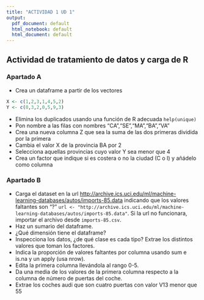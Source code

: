 ```yaml
---
title: "ACTIVIDAD 1 UD 1"
output:
  pdf_document: default
  html_notebook: default
  html_document: default
---
```


## Actividad de tratamiento de datos y carga de R

### Apartado A

-   Crea un dataframe a partir de los vectores

```r
X <- c(1,2,3,1,4,5,2)
Y <- c(0,3,2,0,5,9,3)
```

-   Elimina los duplicados usando una función de R adecuada `help(unique)`
-   Pon nombre a las filas con nombres "CA","SE","MA","BA","VA"
-   Crea una nueva columna Z que sea la suma de las dos primeras dividida por la primera
-   Cambia el valor X de la provincia BA por 2
-   Selecciona aquellas provincias cuyo valor Y sea menor que 4
-   Crea un factor que indique si es costera o no la ciudad (C o I) y añádelo como columna

### Apartado B

-   Carga el dataset en la url <http://archive.ics.uci.edu/ml/machine-learning-databases/autos/imports-85.data> indicando que los valores faltantes son "?" `url <- "http://archive.ics.uci.edu/ml/machine-learning-databases/autos/imports-85.data"`. Si la url no funcionara, importar el archivo desde `imports-85.csv`.
-   Haz un sumario del dataframe.
-   ¿Qué dimensión tiene el dataframe?
-   Inspecciona los datos, ¿de qué clase es cada tipo? Extrae los distintos valores que toman los factores.
-   Indica la proporción de valores faltantes por columna usando sum e is.na y un apply (usa nrow).
-   Edita la primera columna llevándola al rango 0-5.
-   Da una media de los valores de la primera columna respecto a la columna de número de puertas del coche.
-   Extrae los coches audi que son cuatro puertas con valor V13 menor que 55
